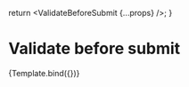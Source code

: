 


<Meta
  title="react-final-form-schema/ValidateBeforeSubmit"
  component={Form}
/>

  return <ValidateBeforeSubmit {...props} />;
}

# Validate before submit

<Story name="ValidateBeforeSubmit">
  {Template.bind({})}
</Story>
